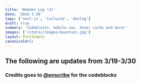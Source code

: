 ```yaml
---
title: 'Webdev Log (3)'
date: '2024-3-30'
tags: ['next-js', 'tailwind', 'devlog']
draft: true
summary: 'Codeblocks, mobile nav, hover cards and more!'
images: ['/static/images/mountain.jpg']
layout: PostSimple
canonicalUrl:
---
```


## The following are updates from 3/19-3/30

### Credits goes to [@enscribe](https://github.com/jktrn/enscribe.dev) for the codeblocks

<ChangeLogList text="codeblocks for formatting code" date="2024/3/30" />
<CodeBlock
  src="codeforces/D_Seraphim_the_Owl"
  language="cpp"
  scrollable
  skipLines={[[1, 40]]}
  addedLines={[[45, 47]]}
  removedLines={[[49, 51]]}
  fileName="D_Seraphim_the_Owl.cpp"
  title="Demo"
  id={26}
/>

<ChangeLogList
  text="Smooth mobile navbar with shadcn"
  date="2024/3/25"
  imgSrc="/static/images/webdev/mobilenav.png"
/>

<ChangeLogList
  text="Hover cards for project information"
  date="2024/3/24"
  imgSrc="/static/images/webdev/hovercards.png"
/>

<ChangeLogList
  text="Custom powershell using Oh My Posh"
  date="2024/3/23"
  imgSrc="/static/images/webdev/powershell.png"
/>

<ChangeLogList
  text="nvim setup using kickstart.nvim (lifesaver fr)"
  date="2024/3/23"
  imgSrc="/static/images/webdev/nvim.png"
/>
